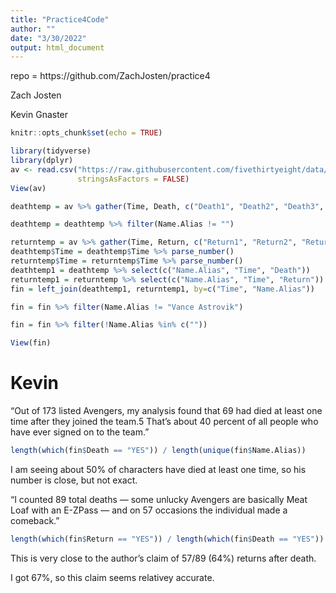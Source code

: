 ```yaml
---
title: "Practice4Code"
author: ""
date: "3/30/2022"
output: html_document
---
```


repo = https://github.com/ZachJosten/practice4

Zach Josten

Kevin Gnaster

```r
knitr::opts_chunk$set(echo = TRUE)
```

```r
library(tidyverse)
library(dplyr)
av <- read.csv("https://raw.githubusercontent.com/fivethirtyeight/data/master/avengers/avengers.csv",
               stringsAsFactors = FALSE)
View(av)
```

```r
deathtemp = av %>% gather(Time, Death, c("Death1", "Death2", "Death3", "Death4", "Death5"))

deathtemp = deathtemp %>% filter(Name.Alias != "")

returntemp = av %>% gather(Time, Return, c("Return1", "Return2", "Return3", "Return4", "Return5"))
deathtemp$Time = deathtemp$Time %>% parse_number()
returntemp$Time = returntemp$Time %>% parse_number()
deathtemp1 = deathtemp %>% select(c("Name.Alias", "Time", "Death"))
returntemp1 = returntemp %>% select(c("Name.Alias", "Time", "Return"))
fin = left_join(deathtemp1, returntemp1, by=c("Time", "Name.Alias"))

fin = fin %>% filter(Name.Alias != "Vance Astrovik")

fin = fin %>% filter(!Name.Alias %in% c(""))

View(fin)
```

# Kevin

"Out of 173 listed Avengers, my analysis found that 69 had died at least one time after they joined the team.5 That’s about 40 percent of all people who have ever signed on to the team."

```r
length(which(fin$Death == "YES")) / length(unique(fin$Name.Alias))
```

I am seeing about 50% of characters have died at least one time, so his number is close, but not exact.


"I counted 89 total deaths — some unlucky Avengers are basically Meat Loaf with an E-ZPass — and on 57 occasions the individual made a comeback."

```r
length(which(fin$Return == "YES")) / length(which(fin$Death == "YES"))
```

This is very close to the author's claim of 57/89 (64%) returns after death.

I got 67%, so this claim seems relativey accurate.



